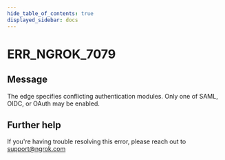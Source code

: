```yaml
---
hide_table_of_contents: true
displayed_sidebar: docs
---
```



# ERR_NGROK_7079

## Message

The edge specifies conflicting authentication modules. Only one of SAML, OIDC, or OAuth may be enabled.

<ErrorDetails error="err_ngrok_7079" />

## Further help

If you're having trouble resolving this error, please reach out to [support@ngrok.com](mailto:support@ngrok.com?subject=Help%20with%20ERR_NGROK_7079)
